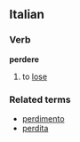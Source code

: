 ==Italian==
===Verb===
'''perdere'''

#to [[lose]]

===Related terms===
*[[perdimento]]
*[[perdita]]